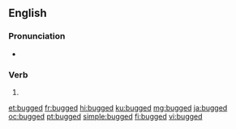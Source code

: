 ==English==

===Pronunciation===
* {{IPA|/bʌɡd/|lang=en}}

===Verb===
{{head|en|verb form}}

# {{en-past of|bug}}

[[et:bugged]]
[[fr:bugged]]
[[hi:bugged]]
[[ku:bugged]]
[[mg:bugged]]
[[ja:bugged]]
[[oc:bugged]]
[[pt:bugged]]
[[simple:bugged]]
[[fi:bugged]]
[[vi:bugged]]